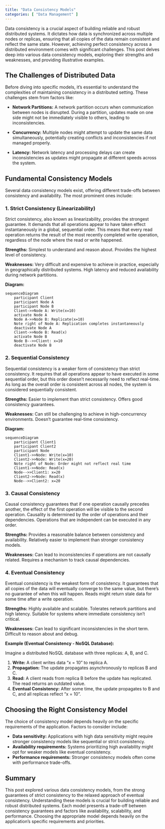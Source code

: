 ```yaml
---
title: "Data Consistency Models"
categories: [ "Data Management" ]
---
```



Data consistency is a crucial aspect of building reliable and robust distributed systems.  It dictates how data is synchronized across multiple nodes or replicas, ensuring that all copies of the data remain consistent and reflect the same state.  However, achieving perfect consistency across a distributed environment comes with significant challenges. This post delves deep into various data consistency models, exploring their strengths and weaknesses, and providing illustrative examples.

## The Challenges of Distributed Data

Before diving into specific models, it's essential to understand the complexities of maintaining consistency in a distributed setting.  These challenges stem from factors like:

* **Network Partitions:**  A network partition occurs when communication between nodes is disrupted.  During a partition, updates made on one side might not be immediately visible to others, leading to inconsistencies.

* **Concurrency:** Multiple nodes might attempt to update the same data simultaneously, potentially creating conflicts and inconsistencies if not managed properly.

* **Latency:**  Network latency and processing delays can create inconsistencies as updates might propagate at different speeds across the system.

## Fundamental Consistency Models

Several data consistency models exist, offering different trade-offs between consistency and availability.  The most prominent ones include:

### 1. Strict Consistency (Linearizability)

Strict consistency, also known as linearizability, provides the strongest guarantee.  It demands that all operations appear to have taken effect instantaneously in a global, sequential order.  This means that every read operation returns the result of the most recently completed write operation, regardless of the node where the read or write happened.

**Strengths:**  Simplest to understand and reason about.  Provides the highest level of consistency.

**Weaknesses:**  Very difficult and expensive to achieve in practice, especially in geographically distributed systems.  High latency and reduced availability during network partitions.

**Diagram:**

```mermaid
sequenceDiagram
    participant Client
    participant Node A
    participant Node B
    Client->>Node A: Write(x=10)
    activate Node A
    Node A->>Node B: Replicate(x=10)
    Note right of Node A: Replication completes instantaneously
    deactivate Node A
    Client->>Node B: Read(x)
    activate Node B
    Node B-->>Client: x=10
    deactivate Node B
```

### 2. Sequential Consistency

Sequential consistency is a weaker form of consistency than strict consistency.  It requires that all operations appear to have executed in some sequential order, but this order doesn't necessarily need to reflect real-time.  As long as the overall order is consistent across all nodes, the system is considered sequentially consistent.

**Strengths:**  Easier to implement than strict consistency.  Offers good consistency guarantees.

**Weaknesses:**  Can still be challenging to achieve in high-concurrency environments.  Doesn't guarantee real-time consistency.

**Diagram:**

```mermaid
sequenceDiagram
    participant Client1
    participant Client2
    participant Node
    Client1->>Node: Write(x=10)
    Client2->>Node: Write(x=20)
    Note right of Node: Order might not reflect real time
    Client1->>Node: Read(x)
    Node-->>Client1: x=20  
    Client2->>Node: Read(x)
    Node-->>Client2: x=20
```


### 3. Causal Consistency

Causal consistency guarantees that if one operation causally precedes another, the effect of the first operation will be visible to the second operation.  Causality is determined by the order of operations and their dependencies.  Operations that are independent can be executed in any order.

**Strengths:**  Provides a reasonable balance between consistency and availability.  Relatively easier to implement than stronger consistency models.

**Weaknesses:**  Can lead to inconsistencies if operations are not causally related.  Requires a mechanism to track causal dependencies.


### 4. Eventual Consistency

Eventual consistency is the weakest form of consistency.  It guarantees that all copies of the data will eventually converge to the same value, but there's no guarantee of when this will happen.  Reads might return stale data for some time after a write operation.

**Strengths:**  Highly available and scalable.  Tolerates network partitions and high latency.  Suitable for systems where immediate consistency isn't critical.

**Weaknesses:**  Can lead to significant inconsistencies in the short term.  Difficult to reason about and debug.


**Example (Eventual Consistency - NoSQL Database):**

Imagine a distributed NoSQL database with three replicas: A, B, and C.

1. **Write:** A client writes data "x = 10" to replica A.
2. **Propagation:**  The update propagates asynchronously to replicas B and C.
3. **Read:**  A client reads from replica B before the update has replicated. The read returns an outdated value.
4. **Eventual Consistency:** After some time, the update propagates to B and C, and all replicas reflect "x = 10".

## Choosing the Right Consistency Model

The choice of consistency model depends heavily on the specific requirements of the application. Factors to consider include:

* **Data sensitivity:**  Applications with high data sensitivity might require stronger consistency models like sequential or strict consistency.
* **Availability requirements:**  Systems prioritizing high availability might opt for weaker models like eventual consistency.
* **Performance requirements:**  Stronger consistency models often come with performance trade-offs.

## Summary

This post explored various data consistency models, from the strong guarantees of strict consistency to the relaxed approach of eventual consistency.  Understanding these models is crucial for building reliable and robust distributed systems. Each model presents a trade-off between consistency guarantees and factors like availability, scalability, and performance. Choosing the appropriate model depends heavily on the application's specific requirements and priorities.

